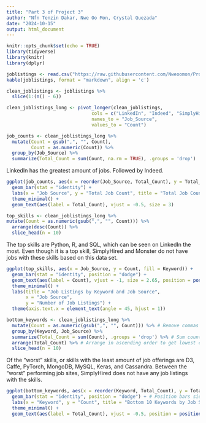 ```yaml
---
title: "Part 3 of Project 3"
author: "Nfn Tenzin Dakar, Nwe Oo Mon, Crystal Quezada"
date: "2024-10-15"
output: html_document
---
```


```r
knitr::opts_chunk$set(echo = TRUE)
library(tidyverse)
library(knitr)
library(dplyr)
```

```r
joblistings <- read.csv("https://raw.githubusercontent.com/Nweoomon/Project3_607/refs/heads/main/ds_joblistings.csv")
kable(joblistings, format = "markdown", align = 'c')

clean_joblistings <- joblistings %>% 
  slice(1:(n() - 6))
```

```r
clean_joblistings_long <- pivot_longer(clean_joblistings, 
                               cols = c("LinkedIn", "Indeed", "SimplyHired", "Monster"), 
                               names_to = "Job_Source", 
                               values_to = "Count")
```

```r
job_counts <- clean_joblistings_long %>%
  mutate(Count = gsub(",", "", Count),
         Count = as.numeric(Count)) %>%
  group_by(Job_Source) %>%
  summarize(Total_Count = sum(Count, na.rm = TRUE), .groups = 'drop')
```

LinkedIn has the greatest amount of jobs. Followed by Indeed.

```r
ggplot(job_counts, aes(x = reorder(Job_Source, Total_Count), y = Total_Count, fill = Job_Source)) +
  geom_bar(stat = "identity") +
  labs(x = "Job Source", y = "Total Job Count", title = "Total Job Counts by Job Source") +
  theme_minimal() +
  geom_text(aes(label = Total_Count), vjust = -0.5, size = 3)
```


```r
top_skills <- clean_joblistings_long %>%
mutate(Count = as.numeric(gsub(",", "", Count))) %>%
  arrange(desc(Count)) %>%
  slice_head(n = 10)
```

The top skills are Python, R, and SQL, which can be seen on LinkedIn the most. Even though it is a top skill, SimplyHired and Monster do not have jobs with these skills based on this data set. 

```r
ggplot(top_skills, aes(x = Job_Source, y = Count, fill = Keyword)) +
  geom_bar(stat = "identity", position = "dodge") +
  geom_text(aes(label = Count), vjust = -1, size = 2.65, position = position_dodge(0.9), size = 3) +
  theme_minimal() +
  labs(title = "Job Listings by Keyword and Job Source",
       x = "Job Source",
       y = "Number of Job Listings") +
  theme(axis.text.x = element_text(angle = 45, hjust = 1))
```

```r
bottom_keywords <- clean_joblistings_long %>%
  mutate(Count = as.numeric(gsub(",", "", Count))) %>% # Remove commas and convert to numeric
  group_by(Keyword, Job_Source) %>%
  summarize(Total_Count = sum(Count), .groups = 'drop') %>% # Sum counts for each keyword by job source
  arrange(Total_Count) %>% # Arrange in ascending order to get lowest counts
  slice_head(n = 10)
```

Of the "worst" skills, or skills with the least amount of job offerings are D3, Caffe, PyTorch, MongoDB, MySQL, Keras, and Cassandra. Between the "worst" performing job sites, SimplyHired does not have any job listings with the skills.

```r
ggplot(bottom_keywords, aes(x = reorder(Keyword, Total_Count), y = Total_Count, fill = Job_Source)) +
  geom_bar(stat = "identity", position = "dodge") + # Position bars side by side
  labs(x = "Keyword", y = "Count", title = "Bottom 10 Keywords by Job Source Count") +
  theme_minimal() +
  geom_text(aes(label = Total_Count), vjust = -0.5, position = position_dodge(0.9), size = 3)
```

